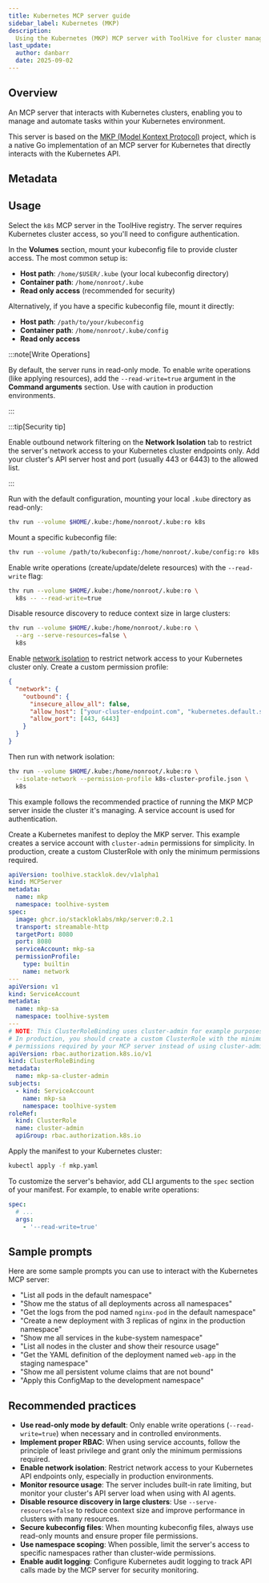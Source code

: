 ```yaml
---
title: Kubernetes MCP server guide
sidebar_label: Kubernetes (MKP)
description:
  Using the Kubernetes (MKP) MCP server with ToolHive for cluster management.
last_update:
  author: danbarr
  date: 2025-09-02
---
```



## Overview

An MCP server that interacts with Kubernetes clusters, enabling you to manage
and automate tasks within your Kubernetes environment.

This server is based on the
[MKP (Model Kontext Protocol)](https://github.com/StacklokLabs/mkp) project,
which is a native Go implementation of an MCP server for Kubernetes that
directly interacts with the Kubernetes API.

## Metadata

<MCPMetadata name='k8s' />

## Usage

<Tabs groupId='mode' queryString='mode'>
<TabItem value='ui' label='UI' default>

Select the `k8s` MCP server in the ToolHive registry. The server requires
Kubernetes cluster access, so you'll need to configure authentication.

In the **Volumes** section, mount your kubeconfig file to provide cluster
access. The most common setup is:

- **Host path**: `/home/$USER/.kube` (your local kubeconfig directory)
- **Container path**: `/home/nonroot/.kube`
- **Read only access** (recommended for security)

Alternatively, if you have a specific kubeconfig file, mount it directly:

- **Host path**: `/path/to/your/kubeconfig`
- **Container path**: `/home/nonroot/.kube/config`
- **Read only access**

:::note[Write Operations]

By default, the server runs in read-only mode. To enable write operations (like
applying resources), add the `--read-write=true` argument in the **Command
arguments** section. Use with caution in production environments.

:::

:::tip[Security tip]

Enable outbound network filtering on the **Network Isolation** tab to restrict
the server's network access to your Kubernetes cluster endpoints only. Add your
cluster's API server host and port (usually 443 or 6443) to the allowed list.

:::

</TabItem>
<TabItem value='cli' label='CLI'>

Run with the default configuration, mounting your local `.kube` directory as
read-only:

```bash
thv run --volume $HOME/.kube:/home/nonroot/.kube:ro k8s
```

Mount a specific kubeconfig file:

```bash
thv run --volume /path/to/kubeconfig:/home/nonroot/.kube/config:ro k8s
```

Enable write operations (create/update/delete resources) with the `--read-write`
flag:

```bash
thv run --volume $HOME/.kube:/home/nonroot/.kube:ro \
  k8s -- --read-write=true
```

Disable resource discovery to reduce context size in large clusters:

```bash
thv run --volume $HOME/.kube:/home/nonroot/.kube:ro \
  --arg --serve-resources=false \
  k8s
```

Enable [network isolation](../guides-cli/network-isolation.mdx) to restrict
network access to your Kubernetes cluster only. Create a custom permission
profile:

```json title="k8s-cluster-profile.json"
{
  "network": {
    "outbound": {
      "insecure_allow_all": false,
      "allow_host": ["your-cluster-endpoint.com", "kubernetes.default.svc"],
      "allow_port": [443, 6443]
    }
  }
}
```

Then run with network isolation:

```bash
thv run --volume $HOME/.kube:/home/nonroot/.kube:ro \
  --isolate-network --permission-profile k8s-cluster-profile.json \
  k8s
```

</TabItem>
<TabItem value='k8s' label='Kubernetes'>

This example follows the recommended practice of running the MKP MCP server
inside the cluster it's managing. A service account is used for authentication.

Create a Kubernetes manifest to deploy the MKP server. This example creates a
service account with `cluster-admin` permissions for simplicity. In production,
create a custom ClusterRole with only the minimum permissions required.

```yaml title="mkp.yaml"
apiVersion: toolhive.stacklok.dev/v1alpha1
kind: MCPServer
metadata:
  name: mkp
  namespace: toolhive-system
spec:
  image: ghcr.io/stackloklabs/mkp/server:0.2.1
  transport: streamable-http
  targetPort: 8080
  port: 8080
  serviceAccount: mkp-sa
  permissionProfile:
    type: builtin
    name: network
---
apiVersion: v1
kind: ServiceAccount
metadata:
  name: mkp-sa
  namespace: toolhive-system
---
# NOTE: This ClusterRoleBinding uses cluster-admin for example purposes only.
# In production, you should create a custom ClusterRole with the minimum
# permissions required by your MCP server instead of using cluster-admin.
apiVersion: rbac.authorization.k8s.io/v1
kind: ClusterRoleBinding
metadata:
  name: mkp-sa-cluster-admin
subjects:
  - kind: ServiceAccount
    name: mkp-sa
    namespace: toolhive-system
roleRef:
  kind: ClusterRole
  name: cluster-admin
  apiGroup: rbac.authorization.k8s.io
```

Apply the manifest to your Kubernetes cluster:

```bash
kubectl apply -f mkp.yaml
```

To customize the server's behavior, add CLI arguments to the `spec` section of
your manifest. For example, to enable write operations:

```yaml title="mkp.yaml"
spec:
  # ...
  args:
    - '--read-write=true'
```

</TabItem>
</Tabs>

## Sample prompts

Here are some sample prompts you can use to interact with the Kubernetes MCP
server:

- "List all pods in the default namespace"
- "Show me the status of all deployments across all namespaces"
- "Get the logs from the pod named `nginx-pod` in the default namespace"
- "Create a new deployment with 3 replicas of nginx in the production namespace"
- "Show me all services in the kube-system namespace"
- "List all nodes in the cluster and show their resource usage"
- "Get the YAML definition of the deployment named `web-app` in the staging
  namespace"
- "Show me all persistent volume claims that are not bound"
- "Apply this ConfigMap to the development namespace"

## Recommended practices

- **Use read-only mode by default**: Only enable write operations
  (`--read-write=true`) when necessary and in controlled environments.
- **Implement proper RBAC**: When using service accounts, follow the principle
  of least privilege and grant only the minimum permissions required.
- **Enable network isolation**: Restrict network access to your Kubernetes API
  endpoints only, especially in production environments.
- **Monitor resource usage**: The server includes built-in rate limiting, but
  monitor your cluster's API server load when using with AI agents.
- **Disable resource discovery in large clusters**: Use
  `--serve-resources=false` to reduce context size and improve performance in
  clusters with many resources.
- **Secure kubeconfig files**: When mounting kubeconfig files, always use
  read-only mounts and ensure proper file permissions.
- **Use namespace scoping**: When possible, limit the server's access to
  specific namespaces rather than cluster-wide permissions.
- **Enable audit logging**: Configure Kubernetes audit logging to track API
  calls made by the MCP server for security monitoring.
